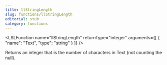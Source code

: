 ```yaml
---
title: llStringLength
slug: functions/llStringLength
editorial: stub
category: functions
---
```


<LSLFunction
	name="llStringLength"
	returnType="integer"
	arguments={[
	{
		"name": "Text",
		"type": "string"
	}
]}
/>

Returns an integer that is the number of characters in Text (not counting the null).
